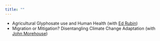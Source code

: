 ```yaml
---
title: ""
---
```


- Agricultural Glyphosate use and Human Health (with [Ed Rubin](http://edrub.in/))  
- Migration or Mitigation? Disentangling Climate Change Adaptation (with [John Morehouse](https://www.johnmmorehouse.com/))  